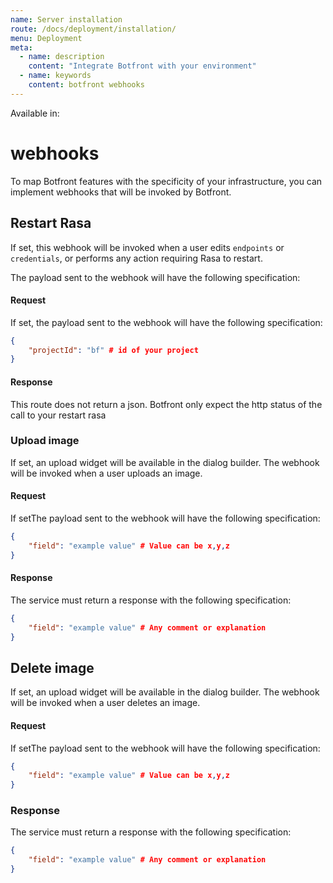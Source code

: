 ```yaml
---
name: Server installation
route: /docs/deployment/installation/
menu: Deployment
meta:
  - name: description
    content: "Integrate Botfront with your environment"
  - name: keywords
    content: botfront webhooks
---
```


Available in: <Premium plan="Cloud Pro" /> <Premium plan="Cloud Premium" /> <Premium plan="Enterprise Edition" />

# webhooks

To map Botfront features with the specificity of your infrastructure, you can implement webhooks that will be invoked by Botfront.


## Restart Rasa

If set, this webhook will be invoked when a user edits `endpoints` or `credentials`, or performs any action requiring Rasa to restart.

The payload sent to the webhook will have the following specification:

#### Request

If set, the payload sent to the webhook will have the following specification:

```json
{
    "projectId": "bf" # id of your project
}
```

#### Response

This route does not return a json. Botfront only expect the http status of the call to your restart rasa

### Upload image

If set, an upload widget will be available in the dialog builder. The webhook will be invoked when a user uploads an image.

#### Request

If setThe payload sent to the webhook will have the following specification:

```json
{
    "field": "example value" # Value can be x,y,z
}
```

#### Response

The service must return a response with the following specification:

```json
{
    "field": "example value" # Any comment or explanation
}
```

## Delete image

If set, an upload widget will be available in the dialog builder. The webhook will be invoked when a user deletes an image.

#### Request

If setThe payload sent to the webhook will have the following specification:

```json
{
    "field": "example value" # Value can be x,y,z
}
```

### Response

The service must return a response with the following specification:

```json
{
    "field": "example value" # Any comment or explanation
}
```